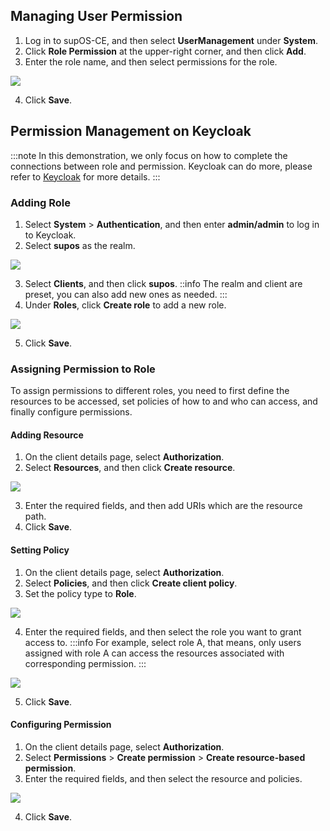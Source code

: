 ## Managing User Permission

1. Log in to supOS-CE, and then select **UserManagement** under **System**.
2. Click **Role Permission** at the upper-right corner, and then click **Add**.
3. Enter the role name, and then select permissions for the role.

<img src="http://communityimage2.oss-cn-hangzhou.aliyuncs.com/80.png" />

4. Click **Save**.

## Permission Management on Keycloak
:::note
In this demonstration, we only focus on how to complete the connections between role and permission. Keycloak can do more, please refer to <a href="https://www.keycloak.org/guides#getting-started">Keycloak</a>  for more details.
:::

### Adding Role
1. Select **System** > **Authentication**, and then enter **admin/admin** to log in to Keycloak.
2. Select **supos** as the realm.

<img src="http://communityimage2.oss-cn-hangzhou.aliyuncs.com/20.png" />

3. Select **Clients**, and then click **supos**.
::info
The realm and client are preset, you can also add new ones as needed.
:::
4. Under **Roles**, click **Create role** to add a new role.

<img width={350} src="http://communityimage2.oss-cn-hangzhou.aliyuncs.com/21.png" />

5. Click **Save**.

### Assigning Permission to Role
To assign permissions to different roles, you need to first define the resources to be accessed, set policies of how to and who can access, and finally configure permissions.

#### Adding Resource
1. On the client details page, select **Authorization**.
2. Select **Resources**, and then click **Create resource**.

<img src="http://communityimage2.oss-cn-hangzhou.aliyuncs.com/22.png" />

3. Enter the required fields, and then add URIs which are the resource path.
4. Click **Save**.

#### Setting Policy
1. On the client details page, select **Authorization**.
2. Select **Policies**, and then click **Create client policy**.
3. Set the policy type to **Role**.

<img src="http://communityimage2.oss-cn-hangzhou.aliyuncs.com/23.png" />

4. Enter the required fields, and then select the role you want to grant access to.
:::info
For example, select role A, that means, only users assigned with role A can access the resources associated with corresponding permission.
:::

<img src="http://communityimage2.oss-cn-hangzhou.aliyuncs.com/24.png" />

5. Click **Save**.

#### Configuring Permission
1. On the client details page, select **Authorization**.
2. Select **Permissions** > **Create permission** > **Create resource-based permission**.
3. Enter the required fields, and then select the resource and policies.

<img src="http://communityimage2.oss-cn-hangzhou.aliyuncs.com/25.png" />

4. Click **Save**.
